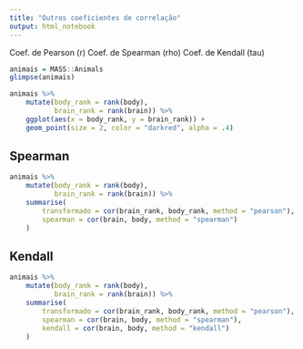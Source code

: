 ```yaml
---
title: "Outros coeficientes de correlação"
output: html_notebook
---
```


Coef. de Pearson (r)
Coef. de Spearman (rho)
Coef. de Kendall (tau)

```r
animais = MASS::Animals
glimpse(animais)
```


```r
animais %>% 
    mutate(body_rank = rank(body), 
           brain_rank = rank(brain)) %>% 
    ggplot(aes(x = body_rank, y = brain_rank)) + 
    geom_point(size = 2, color = "darkred", alpha = .4) 
```

## Spearman

```r
animais %>% 
    mutate(body_rank = rank(body), 
           brain_rank = rank(brain)) %>% 
    summarise(
        transformado = cor(brain_rank, body_rank, method = "pearson"), 
        spearman = cor(brain, body, method = "spearman")
    )
```

## Kendall 

```r
animais %>% 
    mutate(body_rank = rank(body), 
           brain_rank = rank(brain)) %>% 
    summarise(
        transformado = cor(brain_rank, body_rank, method = "pearson"), 
        spearman = cor(brain, body, method = "spearman"), 
        kendall = cor(brain, body, method = "kendall")
    )
```

